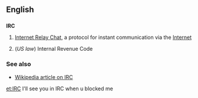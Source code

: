 ==English==

==={{initialism}}===
'''IRC'''

# {{internet}} [[Internet Relay Chat]], a protocol for instant communication via the [[Internet]]
# (''US law'') Internal Revenue Code

===See also===

* [[w:IRC|Wikipedia article on IRC]]

[[et:IRC]]
I'll see you in IRC when u blocked me
